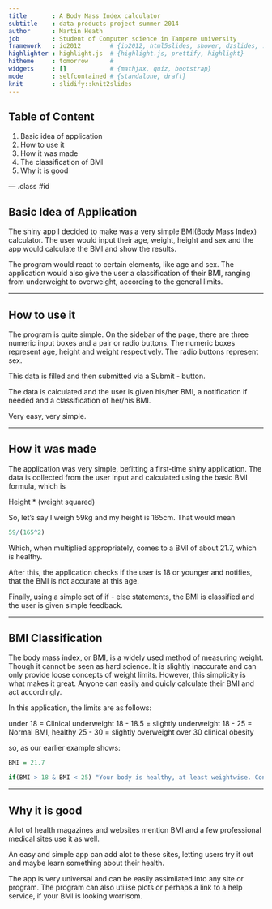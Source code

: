 ```yaml
---
title       : A Body Mass Index calculator
subtitle    : data products project summer 2014
author      : Martin Heath
job         : Student of Computer science in Tampere university
framework   : io2012        # {io2012, html5slides, shower, dzslides, ...}
highlighter : highlight.js  # {highlight.js, prettify, highlight}
hitheme     : tomorrow      # 
widgets     : []            # {mathjax, quiz, bootstrap}
mode        : selfcontained # {standalone, draft}
knit        : slidify::knit2slides
---
```


## Table of Content

1. Basic idea of application
2. How to use it
3. How it was made
4. The classification of BMI
5. Why it is good

--- .class #id 

## Basic Idea of Application

The shiny app I decided to make was a very simple BMI(Body Mass Index) calculator.
The user would input their age, weight, height and sex and the app would calculate the BMI and show the results.

The program would react to certain elements, like age and sex. The application would also give the user a classification of their BMI, ranging from underweight to overweight, according to the general limits.

---

## How to use it

The program is quite simple. On the sidebar of the page, there are three numeric input boxes and a pair or radio buttons. The numeric boxes represent age, height and weight respectively. The radio buttons represent sex.

This data is filled and then submitted via a Submit - button.

The data is calculated and the user is given his/her BMI, a notification if needed and a classification of her/his BMI.

Very easy, very simple.

---

## How it was made

The application was very simple, befitting a first-time shiny application. The data is collected from the user input and calculated using the basic BMI formula, which is

Height * (weight squared)

So, let's say I weigh 59kg and my height is 165cm. That would mean
```r

59/(165^2)

```
Which, when multiplied appropriately, comes to a BMI of about 21.7, which is healthy.

After this, the application checks if the user is 18 or younger and notifies, that the BMI is not accurate at this age.

Finally, using a simple set of if - else statements, the BMI is classified and the user is given simple feedback.

---

## BMI Classification

The body mass index, or BMI, is a widely used method of measuring weight. Though it cannot be seen as hard science. It is slightly inaccurate and can only provide loose concepts of weight limits. However, this simplicity is what makes it great. Anyone can easily and quicly calculate their BMI and act accordingly.

In this application, the limits are as follows:

under 18 = Clinical underweight
18 - 18.5 = slightly underweight
18 - 25 = Normal BMI, healthy
25 - 30 = slightly overweight
over 30 clinical obesity

so, as our earlier example shows:
```r
BMI = 21.7

if(BMI > 18 & BMI < 25) "Your body is healthy, at least weightwise. Congratulations! Keep taking care of your body."

```

---

## Why it is good

A lot of health magazines and websites mention BMI and a few professional medical sites use it as well. 

An easy and simple app can add alot to these sites, letting users try it out and maybe learn something about their health.

The app is very universal and can be easily assimilated into any site or program. The program can also utilise plots or perhaps a link to a help service, if your BMI is looking worrisom.